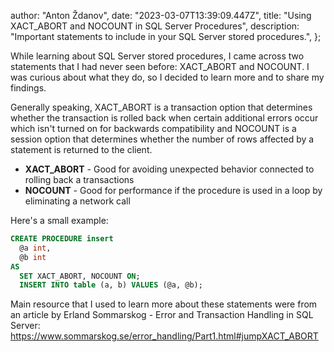 
  author: "Anton Ždanov",
  date: "2023-03-07T13:39:09.447Z",
  title: "Using XACT_ABORT and NOCOUNT in SQL Server Procedures",
  description:
    "Important statements to include in your SQL Server stored procedures.",
};


While learning about SQL Server stored procedures, I came across two statements that I had never seen before: XACT_ABORT and NOCOUNT.
I was curious about what they do, so I decided to learn more and to share my findings.

Generally speaking, XACT_ABORT is a transaction option that determines whether the transaction is rolled back when certain additional errors occur which isn't turned on for backwards compatibility and
NOCOUNT is a session option that determines whether the number of rows affected by a statement is returned to the client.

- **XACT_ABORT** - Good for avoiding unexpected behavior connected to rolling back a transactions
- **NOCOUNT** - Good for performance if the procedure is used in a loop by eliminating a network call

Here's a small example:

```sql
CREATE PROCEDURE insert
  @a int,
  @b int
AS
  SET XACT_ABORT, NOCOUNT ON;
  INSERT INTO table (a, b) VALUES (@a, @b);
```

Main resource that I used to learn more about these statements were from an article by Erland Sommarskog - Error and Transaction Handling in SQL Server: https://www.sommarskog.se/error_handling/Part1.html#jumpXACT_ABORT
